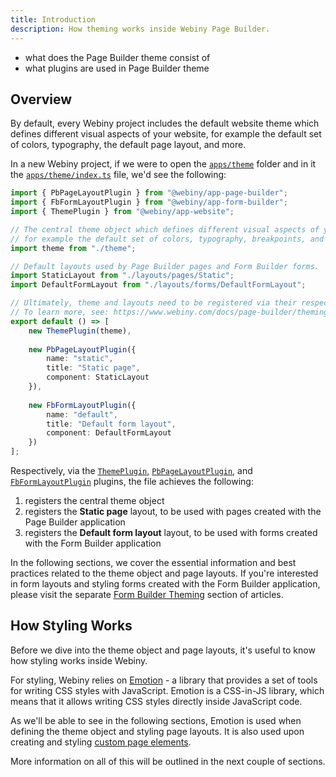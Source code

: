 ```yaml
---
title: Introduction
description: How theming works inside Webiny Page Builder.
---
```



<!-- Always include this section on top of the page. -->

<Alert type="success" title="What You’ll Learn">

- what does the Page Builder theme consist of
- what plugins are used in Page Builder theme

</Alert>

## Overview

By default, every Webiny project includes the default website theme which defines different visual aspects of your website, for example the default set of colors, typography, the default page layout, and more.

In a new Webiny project, if we were to open the [`apps/theme`](https://github.com/webiny/webiny-js/tree/v5.35.0/packages/cwp-template-aws/template/common/apps/theme) folder and in it the [`apps/theme/index.ts`](https://github.com/webiny/webiny-js/tree/v5.35.0/packages/cwp-template-aws/template/common/apps/theme/index.ts) file, we'd see the following: 

```ts apps/theme/index.ts
import { PbPageLayoutPlugin } from "@webiny/app-page-builder";
import { FbFormLayoutPlugin } from "@webiny/app-form-builder";
import { ThemePlugin } from "@webiny/app-website";

// The central theme object which defines different visual aspects of your website,
// for example the default set of colors, typography, breakpoints, and more.
import theme from "./theme";

// Default layouts used by Page Builder pages and Form Builder forms.
import StaticLayout from "./layouts/pages/Static";
import DefaultFormLayout from "./layouts/forms/DefaultFormLayout";

// Ultimately, theme and layouts need to be registered via their respective plugins.
// To learn more, see: https://www.webiny.com/docs/page-builder/theming/introduction.
export default () => [
    new ThemePlugin(theme),
    
    new PbPageLayoutPlugin({
        name: "static",
        title: "Static page",
        component: StaticLayout
    }),
    
    new FbFormLayoutPlugin({
        name: "default",
        title: "Default form layout",
        component: DefaultFormLayout
    })
];
```

Respectively, via the [`ThemePlugin`](https://github.com/webiny/webiny-js/blob/v5.35.0/packages/app-theme/src/index.ts#L4-L12), [`PbPageLayoutPlugin`](https://github.com/webiny/webiny-js/blob/v5.35.0/packages/app-page-builder/src/plugins/PbPageLayoutPlugin.ts#L4-L12), and [`FbFormLayoutPlugin`](https://github.com/webiny/webiny-js/blob/v5.35.0/packages/app-form-builder/src/plugins/FbFormLayoutPlugin.ts#L4-L12) plugins, the file achieves the following:

1. registers the central theme object
2. registers the **Static page** layout, to be used with pages created with the Page Builder application
3. registers the **Default form layout** layout, to be used with forms created with the Form Builder application

In the following sections, we cover the essential information and best practices related to the theme object and page layouts. If you're interested in form layouts and styling forms created with the Form Builder application, please visit the separate [Form Builder Theming](/docs/{version}/form-builder/theming/introduction) section of articles.

## How Styling Works

Before we dive into the theme object and page layouts, it's useful to know how styling works inside Webiny.

For styling, Webiny relies on [Emotion](https://emotion.sh/docs/introduction) - a library that provides a set of tools for writing CSS styles with JavaScript. Emotion is a CSS-in-JS library, which means that it allows writing CSS styles directly inside JavaScript code.

As we'll be able to see in the following sections, Emotion is used when defining the theme object and styling page layouts. It is also used upon creating and styling [custom page elements](/docs/{version}/page-builder/extending/create-a-page-element).

More information on all of this will be outlined in the next couple of sections.
